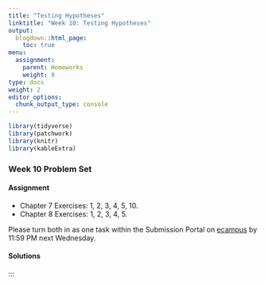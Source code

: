 ```yaml
---
title: "Testing Hypotheses"
linktitle: "Week 10: Testing Hypotheses"
output:
  blogdown::html_page:
    toc: true
menu:
  assignment:
    parent: Homeworks
    weight: 8
type: docs
weight: 2
editor_options: 
  chunk_output_type: console
---
```

<style>
span.boxed {
  border: 0px solid #FFFFFF;
  padding: 5px;
  color: #FFFFFF;
  background-color: #005b96;
  display: inline;
} 

table {
   margin-left: auto;
   margin-right: auto;
}

table thead th { border-bottom: 1px solid #ddd; 
}

th, td { padding: 5px; 
}

tr:nth-child(even) { background: #ffffff; 
}
</style>

```r
library(tidyverse)
library(patchwork)
library(knitr)
library(kableExtra)
```

### Week 10 Problem Set

#### Assignment
- Chapter 7 Exercises: 1, 2, 3, 4, 5, 10.
- Chapter 8 Exercises: 1, 2, 3, 4, 5.

Please turn both in as one task within the Submission Portal on [ecampus](https://ecampus.wvu.edu/){target="_blank"} by 11:59 PM next Wednesday.<br>

#### Solutions


:::

